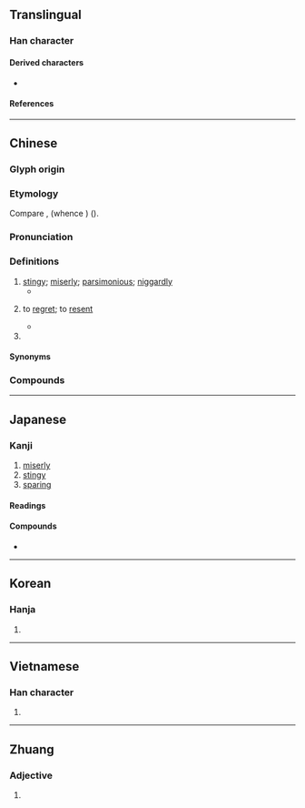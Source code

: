 {{character info}}
{{character info|0xf9ed}}
==Translingual==

===Han character===
{{Han char|rn=30|rad=口|as=04|sn=7|four=00604|canj=YKR|ids=⿱文口}}

====Derived characters====
* {{l|mul|[[𠳺]], [[悋]], [[𢭹]], [[𣵰]], [[𤞼]], [[𰧄]](⿰石吝), [[𧋻]], [[𠞺]], [[𨁮]], [[𨦽]], [[𪊺]], [[𠓬]], [[𠡧]], [[𡘯]], [[𣁔]], [[𡂯]], [[𡫫]], [[𤶾]], [[麐]]}}

====References====
{{Han ref|kx=0177.130|dkj=03327|dj=0394.180|hdz=10594.040|uh=541D}}
{{Han ref|uh=F9ED}}

----

==Chinese==
{{zh-forms|alt=恡,悋,㖁,𠫤,𠯛,𠯌,𠳈,𠳺,𠲲,𠳻,𠴽,𢙵}}

===Glyph origin===
{{Han etym}}

===Etymology===
Compare {{cog|bo|སྲི||to be thrifty}}, {{w|Central Kuki-Chin languages|Proto-Central-Chin}} {{m|und|*ren||to economize; frugal}} (whence {{cog|lus|ren}}) ({{zh-ref|Geilich, 1994}}).

===Pronunciation===
{{zh-pron
|m=lìn
|m-s=nin4
|c=leon6
|c-t=lun5
|g=
|h=gd=nin4
|j=ling3
|mb=nēng
|md=lêng
|mn=līn/ml:liām
|mn-t=liang6/liêng6
|mn-t_note=liêng6 - Chaozhou
|w=3lin
|x=lin4
|mc=y
|oc=y
|cat=a,v,pn
}}

===Definitions===
{{zh-hanzi}}

# [[stingy]]; [[miserly]]; [[parsimonious]]; [[niggardly]]
#* {{zh-x|子 曰：「如 有 周公 之 才 之 美，使 驕 且 吝，其餘 不足 觀 也 已。」|The Master said, "Though a man have abilities as admirable as those of the duke of Zhou, yet if he be proud and '''niggardly''', those other things are really not worth being looked at."|ref=Analects}}
# {{lb|zh|literary}} to [[regret]]; to [[resent]]
#* {{zh-x|九 三，咸 其 股，執 其 隨，往 吝。|The third NINE, undivided, shows one moving his thighs, and keeping close hold of those whom he follows. Going forward (in this way) will cause '''regret'''.|ref=Yijing-L}}
# {{surname|zh}}

====Synonyms====
{{zh-dial|吝嗇}}

===Compounds===
{{zh-der|不吝金玉|不吝賜教|不吝|吉凶悔吝|吝情|不吝指教|慳吝苦剋|慳吝|吝嗇|吝惜|吝嗇鬼|不吝珠玉|吝色|玼吝|改過不吝|鄙吝|繁言吝嗇|粉吝紅慳|吝毛|介吝|偏吝|儉吝|出內之吝|出納之吝|刻吝|占吝|吝口|吝嫉|吝愛|吝慳|吝簡|吝細|吝道|吝選|吝顧|吝驕|咎吝|嗇吝|困吝|執吝|大吝|小吝|悔吝|惜吝|愛吝|慊吝|慚吝|時吝|榮吝|狹吝|珍吝|疵吝|矜吝|祕吝|節吝|系吝|纖吝|褊吝|貞吝|貪吝|足吝|遺吝|障吝|靳吝|驕吝|黏吝繳繞}}

----

==Japanese==

===Kanji===
{{ja-kanji|grade=|rs=口04}}

# [[miserly]]
# [[stingy]]
# [[sparing]]

====Readings====
{{ja-readings
|goon=りん
|kanon=りん
|kun=お-しむ, しわ-い, やぶさ-か
}}

====Compounds====
* {{ja-r|吝%嗇|りん%しょく}}

----

==Korean==

===Hanja===
{{ko-hanja|린}}

# {{rfdef|ko|sort=口04}}

----

==Vietnamese==

===Han character===
{{vi-readings|reading=lận|rs=口04}}

# {{rfdef|vi|sort=口04}}

----

==Zhuang==

===Adjective===
{{za-head|adjective}}

# {{za-sawndip form of|ningq||small; young (as a child)}}